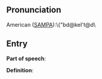 == Pronunciation ==

American ([[SAMPA]]):\{"bd@keI't@d\

== Entry ==

'''Part of speech''': 

'''Definition''':

{{stub}}